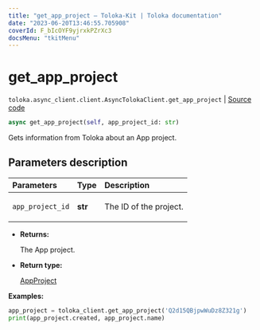 ```yaml
---
title: "get_app_project — Toloka-Kit | Toloka documentation"
date: "2023-06-20T13:46:55.705908"
coverId: F_bIcOYF9yjrxkPZrXc3
docsMenu: "tkitMenu"
---
```


# get_app_project

`toloka.async_client.client.AsyncTolokaClient.get_app_project` | [Source code](https://github.com/Toloka/toloka-kit/blob/v1.2.0/src/async_client/client.py#L0)

```python
async get_app_project(self, app_project_id: str)
```

Gets information from Toloka about an App project.

## Parameters description

| Parameters | Type | Description |
| :----------| :----| :-----------|
`app_project_id`|**str**|<p>The ID of the project.</p>

* **Returns:**

  The App project.

* **Return type:**

  [AppProject](/docs/toloka-kit/reference/toloka.client.app.AppProject)

**Examples:**

```python
app_project = toloka_client.get_app_project('Q2d15QBjpwWuDz8Z321g')
print(app_project.created, app_project.name)
```